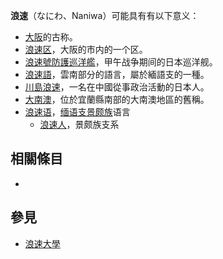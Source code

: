 '''浪速'''（なにわ、Naniwa）可能具有有以下意义：

* [[大阪市|大阪]]的古称。
* [[浪速区|浪速区]]，大阪的市内的一个区。
* [[浪速號防護巡洋艦|浪速號防護巡洋艦]]，甲午战争期间的日本巡洋舰。
* [[浪速語|浪速語]]，雲南部分的語言，屬於緬語支的一種。
* [[川島浪速|川島浪速]]，一名在中國從事政治活動的日本人。
* [[大南澳|大南澳]]，位於宜蘭縣南部的大南澳地區的舊稱。
* [[浪速语|浪速语]]，[[缅语支|缅语支]][[景颇族|景颇族]]语言
** [[浪速人|浪速人]]，景颇族支系

== 相關條目 ==
*{{lookfrom}}

==參見==
* [[浪速大學|浪速大學]]

{{disambig|cat=二字消歧義}}